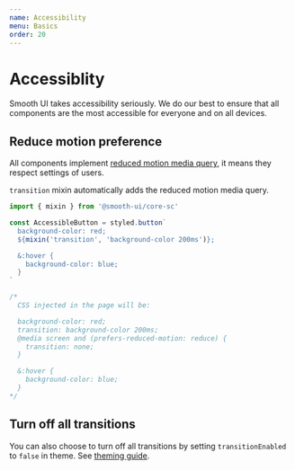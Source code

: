 ```yaml
---
name: Accessibility
menu: Basics
order: 20
---
```



# Accessiblity

Smooth UI takes accessibility seriously. We do our best to ensure that all components are the most accessible for everyone and on all devices.

## Reduce motion preference

All components implement [reduced motion media query](https://css-tricks.com/introduction-reduced-motion-media-query/), it means they respect settings of users.

`transition` mixin automatically adds the reduced motion media query.

```js
import { mixin } from '@smooth-ui/core-sc'

const AccessibleButton = styled.button`
  background-color: red;
  ${mixin('transition', 'background-color 200ms')};

  &:hover {
    background-color: blue;
  }
`

/* 
  CSS injected in the page will be:

  background-color: red;
  transition: background-color 200ms;
  @media screen and (prefers-reduced-motion: reduce) {
    transition: none;
  }

  &:hover {
    background-color: blue;
  }
*/
```

## Turn off all transitions

You can also choose to turn off all transitions by setting `transitionEnabled` to `false` in theme. See [theming guide](http://localhost:3000/docs-basics-theming).
